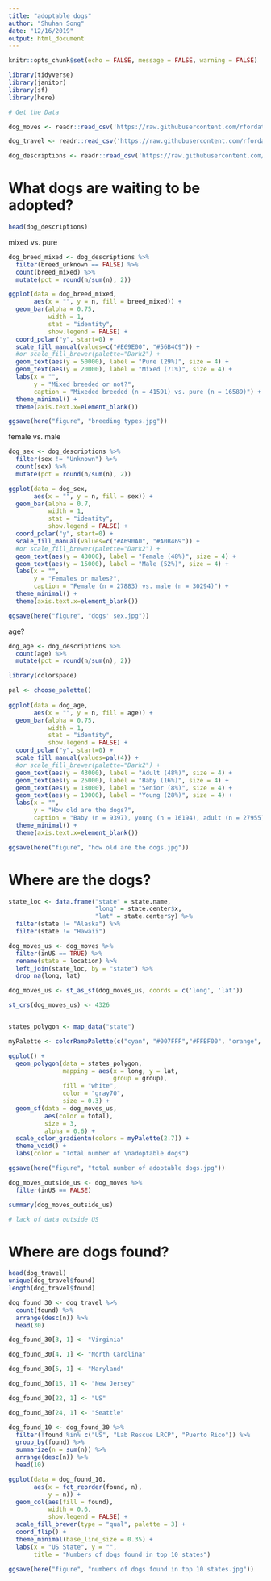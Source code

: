 ```yaml
---
title: "adoptable dogs"
author: "Shuhan Song"
date: "12/16/2019"
output: html_document
---
```


```r
knitr::opts_chunk$set(echo = FALSE, message = FALSE, warning = FALSE)
```

```r
library(tidyverse)
library(janitor)
library(sf)
library(here)
```


```r
# Get the Data

dog_moves <- readr::read_csv('https://raw.githubusercontent.com/rfordatascience/tidytuesday/master/data/2019/2019-12-17/dog_moves.csv')

dog_travel <- readr::read_csv('https://raw.githubusercontent.com/rfordatascience/tidytuesday/master/data/2019/2019-12-17/dog_travel.csv') 

dog_descriptions <- readr::read_csv('https://raw.githubusercontent.com/rfordatascience/tidytuesday/master/data/2019/2019-12-17/dog_descriptions.csv')

```

# What dogs are waiting to be adopted?

```r
head(dog_descriptions)
```
mixed vs. pure
```r
dog_breed_mixed <- dog_descriptions %>% 
  filter(breed_unknown == FALSE) %>% 
  count(breed_mixed) %>% 
  mutate(pct = round(n/sum(n), 2))

ggplot(data = dog_breed_mixed,
       aes(x = "", y = n, fill = breed_mixed)) +
  geom_bar(alpha = 0.75, 
           width = 1, 
           stat = "identity", 
           show.legend = FALSE) +
  coord_polar("y", start=0) +
  scale_fill_manual(values=c("#E69E00", "#56B4C9")) +
  #or scale_fill_brewer(palette="Dark2") +
  geom_text(aes(y = 50000), label = "Pure (29%)", size = 4) +
  geom_text(aes(y = 20000), label = "Mixed (71%)", size = 4) +
  labs(x = "",
       y = "Mixed breeded or not?",
       caption = "Mixeded breeded (n = 41591) vs. pure (n = 16589)") +
  theme_minimal() +
  theme(axis.text.x=element_blank())
```

```r
ggsave(here("figure", "breeding types.jpg"))
```

female vs. male

```r
dog_sex <- dog_descriptions %>% 
  filter(sex != "Unknown") %>% 
  count(sex) %>% 
  mutate(pct = round(n/sum(n), 2))
```

```r
ggplot(data = dog_sex,
       aes(x = "", y = n, fill = sex)) +
  geom_bar(alpha = 0.7, 
           width = 1, 
           stat = "identity", 
           show.legend = FALSE) +
  coord_polar("y", start=0) +
  scale_fill_manual(values=c("#A690A0", "#A0B469")) +
  #or scale_fill_brewer(palette="Dark2") +
  geom_text(aes(y = 43000), label = "Female (48%)", size = 4) +
  geom_text(aes(y = 15000), label = "Male (52%)", size = 4) +
  labs(x = "",
       y = "Females or males?",
       caption = "Female (n = 27883) vs. male (n = 30294)") +
  theme_minimal() +
  theme(axis.text.x=element_blank())

```

```r
ggsave(here("figure", "dogs' sex.jpg"))
```

age?

```r
dog_age <- dog_descriptions %>%  
  count(age) %>% 
  mutate(pct = round(n/sum(n), 2))
```

```r
library(colorspace)

pal <- choose_palette()
  
ggplot(data = dog_age,
       aes(x = "", y = n, fill = age)) +
  geom_bar(alpha = 0.75, 
           width = 1, 
           stat = "identity", 
           show.legend = FALSE) +
  coord_polar("y", start=0) +
  scale_fill_manual(values=pal(4)) +
  #or scale_fill_brewer(palette="Dark2") +
  geom_text(aes(y = 43000), label = "Adult (48%)", size = 4) +
  geom_text(aes(y = 25000), label = "Baby (16%)", size = 4) +
  geom_text(aes(y = 18000), label = "Senior (8%)", size = 4) +
  geom_text(aes(y = 10000), label = "Young (28%)", size = 4) +
  labs(x = "",
       y = "How old are the dogs?",
       caption = "Baby (n = 9397), young (n = 16194), adult (n = 27955), senior (n = 4634)") +
  theme_minimal() +
  theme(axis.text.x=element_blank())
```

```r
ggsave(here("figure", "how old are the dogs.jpg"))
```

# Where are the dogs?

```r
state_loc <- data.frame("state" = state.name,
                        "long" = state.center$x,
                        "lat" = state.center$y) %>% 
  filter(state != "Alaska") %>% 
  filter(state != "Hawaii")

dog_moves_us <- dog_moves %>% 
  filter(inUS == TRUE) %>% 
  rename(state = location) %>% 
  left_join(state_loc, by = "state") %>% 
  drop_na(long, lat)

dog_moves_us <- st_as_sf(dog_moves_us, coords = c('long', 'lat'))

st_crs(dog_moves_us) <- 4326


states_polygon <- map_data("state")

myPalette <- colorRampPalette(c("cyan", "#007FFF","#FFBF00", "orange", "red"))

ggplot() +
  geom_polygon(data = states_polygon,
               mapping = aes(x = long, y = lat,
                             group = group),
               fill = "white",
               color = "gray70",
               size = 0.3) +
  geom_sf(data = dog_moves_us,
          aes(color = total),
          size = 3,
          alpha = 0.6) +
  scale_color_gradientn(colors = myPalette(2.7)) +
  theme_void() +
  labs(color = "Total number of \nadoptable dogs")
```

```r
ggsave(here("figure", "total number of adoptable dogs.jpg"))
```

```r
dog_moves_outside_us <- dog_moves %>% 
  filter(inUS == FALSE)

summary(dog_moves_outside_us)

# lack of data outside US
```

# Where are dogs found?

```r
head(dog_travel)
unique(dog_travel$found)
length(dog_travel$found)
```

```r
dog_found_30 <- dog_travel %>% 
  count(found) %>% 
  arrange(desc(n)) %>% 
  head(30)

dog_found_30[3, 1] <- "Virginia"

dog_found_30[4, 1] <- "North Carolina"

dog_found_30[5, 1] <- "Maryland"

dog_found_30[15, 1] <- "New Jersey"

dog_found_30[22, 1] <- "US"

dog_found_30[24, 1] <- "Seattle"

dog_found_10 <- dog_found_30 %>% 
  filter(!found %in% c("US", "Lab Rescue LRCP", "Puerto Rico")) %>% 
  group_by(found) %>% 
  summarize(n = sum(n)) %>% 
  arrange(desc(n)) %>% 
  head(10)
```

```r
ggplot(data = dog_found_10, 
       aes(x = fct_reorder(found, n), 
           y = n)) +
  geom_col(aes(fill = found),
           width = 0.6,
           show.legend = FALSE) +
  scale_fill_brewer(type = "qual", palette = 3) +
  coord_flip() +
  theme_minimal(base_line_size = 0.35) +
  labs(x = "US State", y = "",
       title = "Numbers of dogs found in top 10 states")
```

```r
ggsave(here("figure", "numbers of dogs found in top 10 states.jpg"))
```


